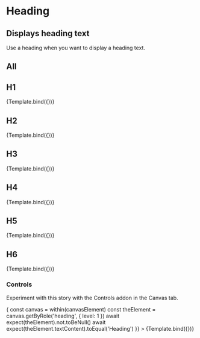 

<Meta title="Atoms/Heading" component={Heading} />

# Heading

## Displays heading text

Use a heading when you want to display a heading text.

<ArgsTable story="All" />


## All

<Canvas>
  <Story name="All">
    <div>
      <Heading level={1} label="Heading 1" />
      <Heading level={2} label="Heading 2" />
      <Heading level={3} label="Heading 3" />
      <Heading level={4} label="Heading 4" />
      <Heading level={5} label="Heading 5" />
      <Heading level={6} label="Heading 6" />
    </div>
  </Story>
</Canvas>

## H1

<Canvas>
  <Story
    name="H1"
    args={{
      level: 1,
      label: 'H1 Heading'
    }}
  >
    {Template.bind({})}
  </Story>
</Canvas>

## H2

<Canvas>
  <Story
    name="H2"
    args={{
      level: 2,
      label: 'H2 Heading'
    }}
  >
    {Template.bind({})}
  </Story>
</Canvas>

## H3

<Canvas>
  <Story
    name="H3"
    args={{
      level: 3,
      label: 'H3 Heading'
    }}
  >
    {Template.bind({})}
  </Story>
</Canvas>

## H4

<Canvas>
  <Story
    name="H4"
    args={{
      level: 4,
      label: 'H4 Heading'
    }}
  >
    {Template.bind({})}
  </Story>
</Canvas>

## H5

<Canvas>
  <Story
    name="H5"
    args={{
      level: 5,
      label: 'H5 Heading'
    }}
  >
    {Template.bind({})}
  </Story>
</Canvas>

## H6

<Canvas>
  <Story
    name="H6"
    args={{
      level: 6,
      label: 'H6 Heading'
    }}
  >
    {Template.bind({})}
  </Story>
</Canvas>

### Controls

Experiment with this story with the Controls addon in the Canvas tab.

<Canvas>
  <Story
    name="controls"
    args={{
      level: 1,
      label: 'Heading'
    }}
    play={async ({ canvasElement }) => {
      const canvas = within(canvasElement)
      const theElement = canvas.getByRole('heading', { level: 1 })
      await expect(theElement).not.toBeNull()
      await expect(theElement.textContent).toEqual('Heading')
    }}
  >
    {Template.bind({})}
  </Story>
</Canvas>
